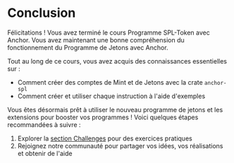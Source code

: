 
# Conclusion

Félicitations ! Vous avez terminé le cours Programme SPL-Token avec Anchor. Vous avez maintenant une bonne compréhension du fonctionnement du Programme de Jetons avec Anchor.

<ArticleSection name="Ce que vous avez appris" id="what-you-learned" level="h2" />

Tout au long de ce cours, vous avez acquis des connaissances essentielles sur :
- Comment créer des comptes de Mint et de Jetons avec la crate `anchor-spl`
- Comment créer et utiliser chaque instruction à l'aide d'exemples

<ArticleSection name="Prochaines étapes" id="next-steps" level="h2" />

Vous êtes désormais prêt à utiliser le nouveau programme de jetons et les extensions pour booster vos programmes ! Voici quelques étapes recommandées à suivre :

1. Explorer la [section Challenges](/en/challenges) pour des exercices pratiques
2. Rejoignez notre communauté pour partager vos idées, vos réalisations et obtenir de l'aide
